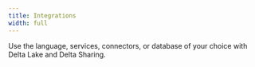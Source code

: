 ```yaml
---
title: Integrations
width: full
---
```


Use the language, services, connectors, or database of your choice with Delta Lake and Delta Sharing.

<br />

<JsonCardDataList data="connectors" />
